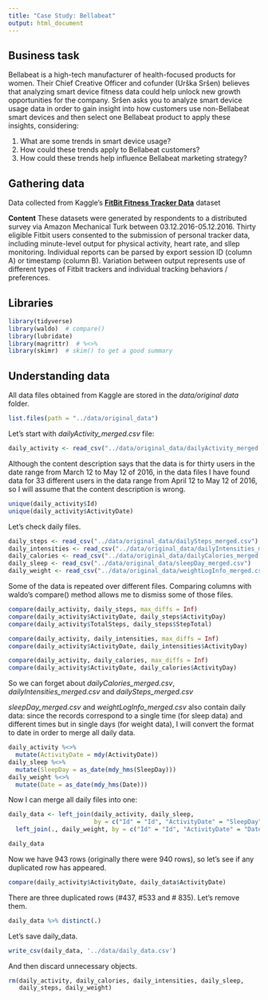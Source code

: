```yaml
---
title: "Case Study: Bellabeat"
output: html_document
---
```


## Business task

Bellabeat is a high-tech manufacturer of health-focused products for women.
Their Chief Creative Officer and cofunder (Urška Sršen) believes that analyzing
smart device fitness data could help unlock new growth opportunities for the
company. Sršen asks you to analyze smart device usage data in order to gain
insight into how customers use non-Bellabeat smart devices and then select one
Bellabeat product to apply these insights, considering:

1. What are some trends in smart device usage?
2. How could these trends apply to Bellabeat customers?
3. How could these trends help influence Bellabeat marketing strategy?

## Gathering data

Data collected from Kaggle's [**FitBit Fitness Tracker Data**](https://www.kaggle.com/arashnic/fitbit) dataset

**Content**
These datasets were generated by respondents to a distributed survey via Amazon
Mechanical Turk between 03.12.2016-05.12.2016. Thirty eligible Fitbit users
consented to the submission of personal tracker data, including minute-level
output for physical activity, heart rate, and sllep monitoring. Individual
reports can be parsed by export session ID (column A) or timestamp (column B).
Variation between output represents use of different types of Fitbit trackers
and individual tracking behaviors / preferences.

## Libraries
```r
library(tidyverse)
library(waldo)  # compare()
library(lubridate)
library(magrittr)  # %<>%
library(skimr)  # skim() to get a good summary
```


## Understanding data

All data files obtained from Kaggle are stored in the *data/original data*
folder.
```r
list.files(path = "../data/original_data")
```

Let's start with *dailyActivity_merged.csv* file:
```r
daily_activity <- read_csv("../data/original_data/dailyActivity_merged.csv")
```

Although the content description says that the data is for thirty users in the
date range from March 12 to May 12 of 2016, in the data files I have found data
for 33 different users in the data range from April 12 to May 12 of 2016, so I
will assume that the content description is wrong.
```r
unique(daily_activity$Id)
unique(daily_activity$ActivityDate)
```

Let's check daily files.
```r
daily_steps <- read_csv("../data/original_data/dailySteps_merged.csv")
daily_intensities <- read_csv("../data/original_data/dailyIntensities_merged.csv")
daily_calories <- read_csv("../data/original_data/dailyCalories_merged.csv")
daily_sleep <- read_csv("../data/original_data/sleepDay_merged.csv")
daily_weight <- read_csv("../data/original_data/weightLogInfo_merged.csv")
```

Some of the data is repeated over different files. Comparing columns with
waldo's compare() method allows me to dismiss some of those files.
```r
compare(daily_activity, daily_steps, max_diffs = Inf)
compare(daily_activity$ActivityDate, daily_steps$ActivityDay)
compare(daily_activity$TotalSteps, daily_steps$StepTotal)

compare(daily_activity, daily_intensities, max_diffs = Inf)
compare(daily_activity$ActivityDate, daily_intensities$ActivityDay)

compare(daily_activity, daily_calories, max_diffs = Inf)
compare(daily_activity$ActivityDate, daily_calories$ActivityDay)
```

So we can forget about *dailyCalories_merged.csv*, *dailyIntensities_merged.csv*
and *dailySteps_merged.csv*

*sleepDay_merged.csv* and *weightLogInfo_merged.csv* also contain daily data:
since the records correspond to a single time (for sleep data) and different
times but in single days (for weight data), I will convert the format to date
in order to merge all daily data.
```r
daily_activity %<>%
  mutate(ActivityDate = mdy(ActivityDate))
daily_sleep %<>%
  mutate(SleepDay = as_date(mdy_hms(SleepDay)))
daily_weight %<>%
  mutate(Date = as_date(mdy_hms(Date)))
```

Now I can merge all daily files into one:
```r
daily_data <- left_join(daily_activity, daily_sleep,
                        by = c("Id" = "Id", "ActivityDate" = "SleepDay")) %>%
  left_join(., daily_weight, by = c("Id" = "Id", "ActivityDate" = "Date"))
```

```r
daily_data
```

Now we have 943 rows (originally there were 940 rows), so let's see if any
duplicated row has appeared.
```r
compare(daily_activity$ActivityDate, daily_data$ActivityDate)
```

There are three duplicated rows (#437, #533 and # 835). Let's remove them.
```r
daily_data %>% distinct(.)
```

Let's save daily_data.
```r
write_csv(daily_data, '../data/daily_data.csv')
```

And then discard unnecessary objects.
```r
rm(daily_activity, daily_calories, daily_intensities, daily_sleep,
   daily_steps, daily_weight)
```

